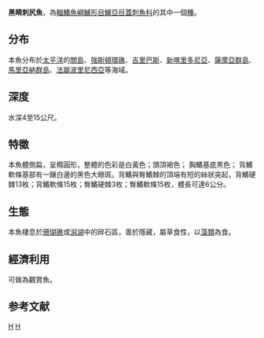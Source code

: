 {{Speciesbox 
| taxon = Centropyge nigriocella
| authority = [[Woods|Woods]] & [[Schultz|Schultz]], 1953
| status = LC
| status_system = IUCN3.1
}}
'''黑睛刺尻魚'''，為[[輻鰭魚綱|輻鰭魚綱]][[鱸形目|鱸形目]][[鱸亞目|鱸亞目]][[蓋刺魚科|蓋刺魚科]]的其中一個[[種|種]]。

==分布==
本魚分布於[[太平洋|太平洋]]的[[關島|關島]]、[[強斯頓環礁|強斯頓環礁]]、[[吉里巴斯|吉里巴斯]]、[[新喀里多尼亞|新喀里多尼亞]]、[[薩摩亞群島|薩摩亞群島]]、[[馬里亞納群島|馬里亞納群島]]、[[法屬波里尼西亞|法屬波里尼西亞]]等海域。

==深度==
水深4至15公尺。

==特徵==
本魚體側扁，呈橢圓形，整體的色彩是白黃色；頭頂褐色； 胸鰭基底黑色； 背鰭軟條基部有一鑲白邊的黑色大眼斑。背鰭與臀鰭棘的頂端有短的絲狀突起，背鰭硬棘13枚；背鰭軟條15枚；臀鰭硬棘3枚；臀鰭軟條15枚，體長可達6公分。

==生態==
本魚棲息於[[珊瑚礁|珊瑚礁]]或[[潟湖|潟湖]]中的碎石區，善於隱藏，屬草食性，以[[藻類|藻類]]為食。

==經濟利用==
可做為觀賞魚。

==参考文献==
{{Reflist}}
{{Taxonbar}}

[[Category:觀賞魚|H]]
[[Category:刺尻魚屬|H]]